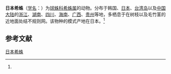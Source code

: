 {{Speciesbox
| name = 日本希蛛
| status = 
| status_system = 
| image = 
| genus = Achaearanea
| species = japonica
| authority = (Boesenberg et Strand, 1906)<ref name='id12936'>{{cite web| url =http://www.bioinfo.cn/db05/BjdwSpecies.php?action=view&id=12936| title =日本希蛛| work =《中国动物物种编目数据库》| publisher =中国科学院微生物研究所| author =中国科学院动物研究所| accessdate =2009-04-28| deadurl =yes| archiveurl =https://web.archive.org/web/20160305073520/http://www.bioinfo.cn/db05/BjdwSpecies.php?action=view&id=12936| archivedate =2016-03-05}}</ref>
}}

'''日本希蛛'''（[[学名|学名]]：{{lang|la|''Achaearanea japonica''}}）为[[球蛛科|球蛛科]][[希蛛属|希蛛属]]的动物。分布于韩国、[[日本|日本]]、[[台湾岛|台湾岛]]以及[[中国大陆|中国大陆]]的[[浙江|浙江]]、[[湖南|湖南]]、[[四川|四川]]、[[海南|海南]]、[[广西|广西]]、[[贵州|贵州]]等地，多栖息于在树枝以及毛竹茎的近地面处结不规则网。该物种的模式产地在日本。<ref name='id12936'/>

== 参考文献 ==
{{reflist}}

{{Wikispecies|Achaearanea japonica}}
{{Taxonbar|from=Q27505900}}

[[Category:希蛛属|日本希蛛]]


{{蜘蛛小作品}}